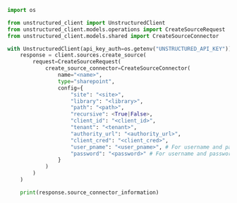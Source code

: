 ```python Python SDK
import os

from unstructured_client import UnstructuredClient
from unstructured_client.models.operations import CreateSourceRequest
from unstructured_client.models.shared import CreateSourceConnector

with UnstructuredClient(api_key_auth=os.getenv("UNSTRUCTURED_API_KEY")) as client:
    response = client.sources.create_source(
        request=CreateSourceRequest(
            create_source_connector=CreateSourceConnector(
                name="<name>",
                type="sharepoint",
                config={
                    "site": "<site>",
                    "library": "<library>",
                    "path": "<path>",
                    "recursive": <True|False>,
                    "client_id": "<client_id>",
                    "tenant": "<tenant>",
                    "authority_url": "<authority_url>",
                    "client_cred": "<client_cred>",
                    "user_pname": "<user_pname>", # For username and password authentication.
                    "password": "<password>" # For username and password authentication.
                }
            )
        )
    )

    print(response.source_connector_information)
```